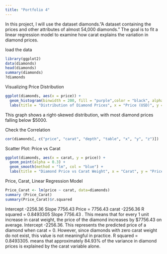 ```yaml
---
title: "Portfolio 4"
---
```


In this project, I will use the dataset diamonds."A dataset containing the prices and other attributes of almost 54,000 diamonds." The goal is to fit a linear regression model to examine how carat explains the variation in diamond prices. 

load the data
```r
library(ggplot2)
data(diamonds)
head(diamonds)
summary(diamonds)
?diamonds
```

Visualizing Price Distribution
```r
ggplot(diamonds, aes(x = price)) +
  geom_histogram(binwidth = 200, fill = "purple",color = "black", alpha = 0.5) +
  labs(title = "Distribution of Diamond Prices", x = "Price (USD)", y = "Count")
```
This graph shows a right-skewed distribution, with most diamond prices falling below $5000. 

Check the Correlation 
```r
cor(diamonds[, c("price", "carat", "depth", "table", "x", "y", "z")])

```

Scatter Plot: Price vs Carat
```r
ggplot(diamonds, aes(x = carat, y = price)) +
  geom_point(alpha = 0.3) +
  geom_smooth(method = "lm", col = "blue") +
  labs(title = "Diamond Price vs Carat Weight", x = "Carat", y = "Price")

```

Price, Carat, Linear Regression Model
```r
Price_Carat <- lm(price ~ carat, data=diamonds)
summary (Price_Carat)
summary(Price_Carat)$r.squared
```

Intercept -2256.36
Slope 7756.43 
Price  = 7756.43 carat -2256.36
R squared = 0.8493305
Slope 7756.43 . This means that for every 1 unit increase in carat weight, the price of the diamond increases by $7756.43 on average.
Intercept -2256.36. This represents the predicted price of a diamond when carat = 0. However, since diamonds with zero carat weight do not exist, this value is not meaningful in practice. 
R squared = 0.8493305. means that approximately 84.93% of the variance in diamond prices is explained by the carat variable alone. 

